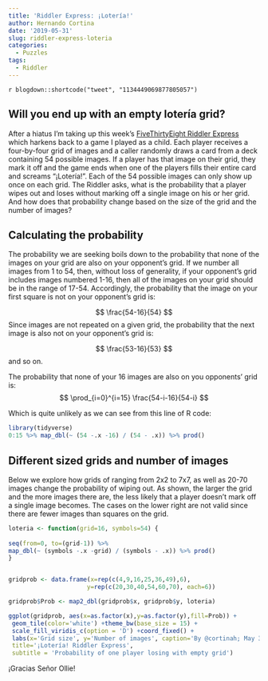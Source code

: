 ```yaml
---
title: 'Riddler Express: ¡Lotería!'
author: Hernando Cortina
date: '2019-05-31'
slug: riddler-express-loteria
categories:
  - Puzzles
tags:
  - Riddler
---
```


`r blogdown::shortcode("tweet", "1134449069877805057")`



## Will you end up with an empty lotería grid?

After a hiatus I'm taking up this week's [FiveThirtyEight Riddler Express](https://fivethirtyeight.com/features/can-you-win-the-loteria/) which harkens back to a game I played as a child.  Each player receives a four-by-four grid of images and a caller randomly draws a card from a deck containing 54 possible images. If a player has that image on their grid, they mark it off and the game ends when one of the players fills their entire card and screams “¡Lotería!”. Each of the 54 possible images can only show up once on each grid. The Riddler asks, what is the probability that a player wipes out and loses without marking off a single image on his or her grid. And how does that probability change based on the size of the grid and the number of images?
  
  
## Calculating the probability

The probability we are seeking boils down to the probability that none of the images on your grid are also on your opponent's grid. If we number all images from 1 to 54, then, without loss of generality, if your opponent's grid includes images numbered 1-16, then all of the images on your grid should be in the range of 17-54. Accordingly, the probability that the image on your first square is not on your opponent's grid is:

$$ \frac{54-16}{54} $$
Since images are not repeated on a given grid, the probability that the next image is also not on your opponent's grid is:
  
$$ \frac{53-16}{53} $$
and so on.

The probability that none of your 16 images are also on you opponents' grid is:
$$ \prod_{i=0}^{i=15} \frac{54-i-16}{54-i} $$

Which is quite unlikely as we can see from this line of R code:

```r
library(tidyverse)
0:15 %>% map_dbl(~ (54 -.x -16) / (54 - .x)) %>% prod()
```

## Different sized grids and number of images

Below we explore how grids of ranging from 2x2 to 7x7, as well as 20-70 images change the probability of wiping out.
As shown, the larger the grid and the more images there are, the less likely that a player doesn't mark off a single image becomes. The cases on the lower right are not valid since there are fewer images than squares on the grid. 

```r
loteria <- function(grid=16, symbols=54) {
  
seq(from=0, to=(grid-1)) %>%
map_dbl(~ (symbols -.x -grid) / (symbols - .x)) %>% prod()
}


gridprob <- data.frame(x=rep(c(4,9,16,25,36,49),6),
                      y=rep(c(20,30,40,54,60,70), each=6))

gridprob$Prob <- map2_dbl(gridprob$x, gridprob$y, loteria)

ggplot(gridprob, aes(x=as.factor(x),y=as.factor(y),fill=Prob)) +
 geom_tile(color='white') +theme_bw(base_size = 15) +
 scale_fill_viridis_c(option = 'D') +coord_fixed() +
 labs(x='Grid size', y='Number of images', caption='By @cortinah; May 31, 2019',
 title='¡Lotería! Riddler Express',
 subtitle = 'Probability of one player losing with empty grid')
```

¡Gracias Señor Ollie!